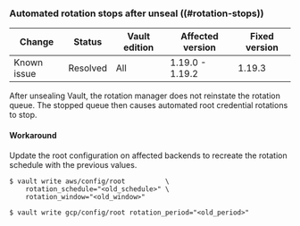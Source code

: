 ### Automated rotation stops after unseal ((#rotation-stops))

<!-- BEGIN: Vault:=v1.19.x -->

| Change      | Status   | Vault edition | Affected version | Fixed version
| ----------- | -------- | ------------- | ---------------- | -------------
| Known issue | Resolved | All           | 1.19.0 - 1.19.2  | 1.19.3

<!-- END: Vault:=v1.19.x -->

After unsealing Vault, the rotation manager does not reinstate the rotation
queue. The stopped queue then causes automated root credential rotations to
stop.

#### Workaround

Update the root configuration on affected backends to recreate the rotation
schedule with the previous values.

<Tabs>
<Tab heading="AWS">

```shell-session
$ vault write aws/config/root          \
    rotation_schedule="<old_schedule>" \
    rotation_window="<old_window>"
```

</Tab>
<Tab heading="GCP">

```shell-session
$ vault write gcp/config/root rotation_period="<old_period>"
```

</Tab>
</Tabs>

